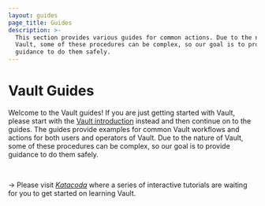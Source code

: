 ```yaml
---
layout: guides
page_title: Guides
description: >-
  This section provides various guides for common actions. Due to the nature of
  Vault, some of these procedures can be complex, so our goal is to provide
  guidance to do them safely.
---
```


# Vault Guides

Welcome to the Vault guides! If you are just getting started with Vault, please
start with the [Vault introduction][intro] instead and then continue on to the
guides. The guides provide examples for common Vault workflows and actions for
both users and operators of Vault. Due to the nature of Vault, some of these
procedures can be complex, so our goal is to provide guidance to do them safely.

<br />

-> Please visit [_Katacoda_](https://www.katacoda.com/hashicorp) where a series
of interactive tutorials are waiting for you to get started on learning Vault.

[intro]: /intro/index.html
